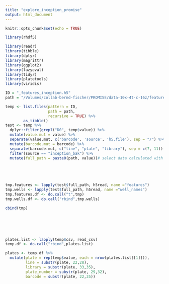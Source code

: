 ```yaml
---
title: "explore_inception_promise"
output: html_document
---
```


```r
knitr::opts_chunk$set(echo = TRUE)
```

```r
library(rhdf5)

library(readr)
library(tibble)
library(dplyr)
library(magrittr)
library(ggplot2)
library(lazyeval)
library(tidyr)
library(platetools)
library(viridis)

ID = "_features_inception.h5"
path = "/Volumes/collab-bernd-fischer/PROMISE/data-10x-4t-c-16z/features/"

temp <- list.files(pattern = ID, 
                   path = path,
                   recursive = TRUE) %>%
        as_tibble() 
test <- temp %>%
  dplyr::filter(grepl("D0", temp$value)) %>%
  mutate(value.mut = value) %>%
  separate(value.mut, c('barcode', 'source', 'h5.file'), sep = "/") %>%
  mutate(barcode.mut = barcode) %>%
  separate(barcode.mut, c("line", "plate", "library"), sep = c(7, 11)) %>%
  filter(source == "inception_bak") %>%
  mutate(full_path = paste0(path, value))# select data calculated with the inception_bak protocol


  


tmp.features <- lapply(test$full_path, h5read, name ="features")
tmp.wells <- lapply(test$full_path, h5read, name ="well_names")
tmp.features.df <- do.call("t",tmp)
tmp.wells.df <- do.call("rbind",tmp.wells)

cbind(tmp)


  



plates.list <- lapply(temp$csv, read_csv)
temp.df <- do.call("rbind",plates.list)

plates <- temp.df %>% 
  mutate(plate = rep(temp$value, each = nrow(plates.list[[1]])),
         line = substr(plate, 22,28),
         library = substr(plate, 33,35),
         plate_number = substr(plate, 29,32),
         barcode = substr(plate, 22,35)) 


```

